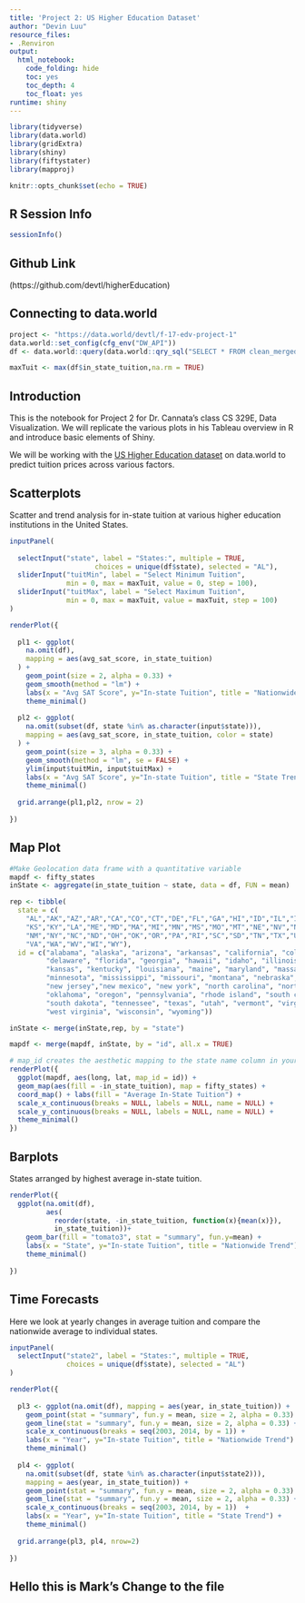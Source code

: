 ```yaml
---
title: 'Project 2: US Higher Education Dataset'
author: "Devin Luu"
resource_files:
- .Renviron
output:
  html_notebook:
    code_folding: hide
    toc: yes
    toc_depth: 4
    toc_float: yes
runtime: shiny
---
```

```r
library(tidyverse)
library(data.world)
library(gridExtra)
library(shiny)
library(fiftystater)
library(mapproj)

knitr::opts_chunk$set(echo = TRUE)
```

## **R Session Info**  

```r
sessionInfo()
```

## **Github Link** 
(https://github.com/devtl/higherEducation)

## **Connecting to data.world** 
```r
project <- "https://data.world/devtl/f-17-edv-project-1"
data.world::set_config(cfg_env("DW_API"))
df <- data.world::query(data.world::qry_sql("SELECT * FROM clean_merged_university_data"), dataset = project)

maxTuit <- max(df$in_state_tuition,na.rm = TRUE)

```

## **Introduction** 
This is the notebook for Project 2 for Dr. Cannata's class CS 329E, Data Visualization. We will replicate the various plots in his Tableau overview in R and introduce basic elements of Shiny.

We will be working with the [US Higher Education dataset](https://data.world/devtl/us-higher-education) on data.world to predict tuition prices across various factors.

## Scatterplots

Scatter and trend analysis for in-state tuition at various higher education institutions in the United States.

```r
inputPanel(
  
  selectInput("state", label = "States:", multiple = TRUE,
                     choices = unique(df$state), selected = "AL"),
  sliderInput("tuitMin", label = "Select Minimum Tuition",
              min = 0, max = maxTuit, value = 0, step = 100),
  sliderInput("tuitMax", label = "Select Maximum Tuition",
              min = 0, max = maxTuit, value = maxTuit, step = 100)
)

renderPlot({
  
  pl1 <- ggplot(
    na.omit(df), 
    mapping = aes(avg_sat_score, in_state_tuition)
  ) + 
    geom_point(size = 2, alpha = 0.33) + 
    geom_smooth(method = "lm") + 
    labs(x = "Avg SAT Score", y="In-state Tuition", title = "Nationwide Trend") +
    theme_minimal()
  
  pl2 <- ggplot(
    na.omit(subset(df, state %in% as.character(input$state))), 
    mapping = aes(avg_sat_score, in_state_tuition, color = state)
  ) + 
    geom_point(size = 3, alpha = 0.33) + 
    geom_smooth(method = "lm", se = FALSE) + 
    ylim(input$tuitMin, input$tuitMax) +
    labs(x = "Avg SAT Score", y="In-state Tuition", title = "State Trends") +
    theme_minimal()
  
  grid.arrange(pl1,pl2, nrow = 2)
  
})

```

## Map Plot
```r
#Make Geolocation data frame with a quantitative variable
mapdf <- fifty_states
inState <- aggregate(in_state_tuition ~ state, data = df, FUN = mean)

rep <- tibble(
  state = c(
    "AL","AK","AZ","AR","CA","CO","CT","DE","FL","GA","HI","ID","IL","IN","IA",
    "KS","KY","LA","ME","MD","MA","MI","MN","MS","MO","MT","NE","NV","NH","NJ",
    "NM","NY","NC","ND","OH","OK","OR","PA","RI","SC","SD","TN","TX","UT","VT",
    "VA","WA","WV","WI","WY"), 
  id = c("alabama", "alaska", "arizona", "arkansas", "california", "colorado", "connecticut", 
         "delaware", "florida", "georgia", "hawaii", "idaho", "illinois", "indiana", "iowa",
         "kansas", "kentucky", "louisiana", "maine", "maryland", "massachusetts", "michigan",
         "minnesota", "mississippi", "missouri", "montana", "nebraska", "nevada", "new hampshire", 
         "new jersey","new mexico", "new york", "north carolina", "north dakota", "ohio", 
         "oklahoma", "oregon", "pennsylvania", "rhode island", "south carolina", 
         "south dakota", "tennessee", "texas", "utah", "vermont", "virginia", "washington", 
         "west virginia", "wisconsin", "wyoming"))

inState <- merge(inState,rep, by = "state")

mapdf <- merge(mapdf, inState, by = "id", all.x = TRUE)

# map_id creates the aesthetic mapping to the state name column in your data
renderPlot({
  ggplot(mapdf, aes(long, lat, map_id = id)) + 
  geom_map(aes(fill = -in_state_tuition), map = fifty_states) + 
  coord_map() + labs(fill = "Average In-State Tuition") +
  scale_x_continuous(breaks = NULL, labels = NULL, name = NULL) + 
  scale_y_continuous(breaks = NULL, labels = NULL, name = NULL) +
  theme_minimal()
})

```

## Barplots

States arranged by highest average in-state tuition.

```r
renderPlot({
  ggplot(na.omit(df), 
         aes(
           reorder(state, -in_state_tuition, function(x){mean(x)}), 
           in_state_tuition))+ 
    geom_bar(fill = "tomato3", stat = "summary", fun.y=mean) +
    labs(x = "State", y="In-state Tuition", title = "Nationwide Trend") +
    theme_minimal()
  
})
```

## Time Forecasts

Here we look at yearly changes in average tuition and compare the nationwide average to individual states.

```r
inputPanel(
  selectInput("state2", label = "States:", multiple = TRUE,
              choices = unique(df$state), selected = "AL")
)

renderPlot({
  
  pl3 <- ggplot(na.omit(df), mapping = aes(year, in_state_tuition)) + 
    geom_point(stat = "summary", fun.y = mean, size = 2, alpha = 0.33) +
    geom_line(stat = "summary", fun.y = mean, size = 2, alpha = 0.33) +
    scale_x_continuous(breaks = seq(2003, 2014, by = 1)) + 
    labs(x = "Year", y="In-state Tuition", title = "Nationwide Trend") + 
    theme_minimal()
  
  pl4 <- ggplot(
    na.omit(subset(df, state %in% as.character(input$state2))), 
    mapping = aes(year, in_state_tuition)) + 
    geom_point(stat = "summary", fun.y = mean, size = 2, alpha = 0.33) +
    geom_line(stat = "summary", fun.y = mean, size = 2, alpha = 0.33) + 
    scale_x_continuous(breaks = seq(2003, 2014, by = 1))  +
    labs(x = "Year", y="In-state Tuition", title = "State Trend") + 
    theme_minimal()
  
  grid.arrange(pl3, pl4, nrow=2)
  
})
```

## Hello this is Mark's Change to the file